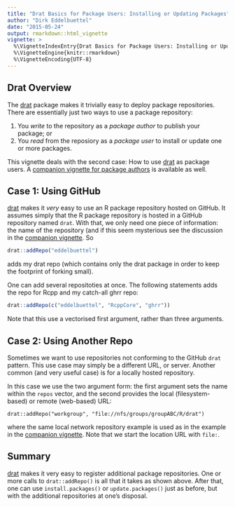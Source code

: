 ```yaml
---
title: "Drat Basics for Package Users: Installing or Updating Packages"
author: "Dirk Eddelbuettel"
date: "2015-05-24"
output: rmarkdown::html_vignette
vignette: >
  %\VignetteIndexEntry{Drat Basics for Package Users: Installing or Updating Packages}
  %\VignetteEngine{knitr::rmarkdown}
  %\VignetteEncoding{UTF-8}
---
```


## Drat Overview

The [drat](https://dirk.eddelbuettel.com/code/drat.html) package makes it
trivially easy to deploy package repositories.  There are essentially just
two ways to use a package repository:

1) You _write_ to the repository as a _package author_ to publish your package; or
1) You _read_ from the reposiory as a _package user_ to install or update one or more packages.

This vignette deals with the second case: How to use
[drat](https://dirk.eddelbuettel.com/code/drat.html) as package users.  A
[companion vignette for package authors](DratForPackageAuthors.html) is available as well.


## Case 1: Using GitHub

[drat](https://dirk.eddelbuettel.com/code/drat.html) makes it _very_ easy to
use an R package repository hosted on GitHub.  It assumes simply that the R
package repository is hosted in a GitHub repository named `drat`.  With that,
we only need one piece of information: the name of the repository (and if
this seem mysterious see the discussion in the
[companion vignette](DratForPackageAuthors.html).  So

```r
drat::addRepo("eddelbuettel")
```

adds my drat repo (which contains only the drat package in order to keep the
footprint of forking small).

One can add several repositoties at once. The following statements adds the
repo for Rcpp and my catch-all ghrr repo:

```r
drat::addRepo(c("eddelbuettel", "RcppCore", "ghrr"))
```

Note that this use a vectorised first argument, rather than three arguments.


## Case 2: Using Another Repo

Sometimes we want to use repositories not conforming to the GitHub `drat`
pattern.  This use case may simply be a different URL, or server.  Another
common (and very useful case) is for a locally hosted repository.

In this case we use the two argument form: the first argument sets the name
within the `repos` vector, and the second provides the local (filesystem-based)
or remote (web-based) URL:

```
drat::addRepo("workgroup", "file://nfs/groups/groupABC/R/drat")
```

where the same local network repository example is used as in the example in
the [companion vignette](DratForPackageAuthors.html).  Note that we start the
location URL with `file:`.


## Summary

[drat](https://dirk.eddelbuettel.com/code/drat.html) makes it very easy to
register additional package repositories. One or more calls to
`drat::addRepo()` is all that it takes as shown above. After that, one can
use `install.packages()` or `update.packages()` just as before, but with the
additional repositories at one's disposal.
